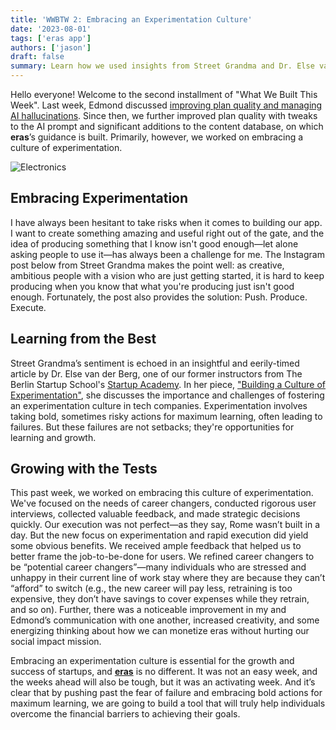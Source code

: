 ```yaml
---
title: 'WWBTW 2: Embracing an Experimentation Culture'
date: '2023-08-01'
tags: ['eras app']
authors: ['jason']
draft: false
summary: Learn how we used insights from Street Grandma and Dr. Else van der Berg to embrace a culture of experimentation, overcome challenges, and progress eras.
---
```


Hello everyone! Welcome to the second installment of "What We Built This Week". Last week, Edmond discussed [improving plan quality and managing AI hallucinations](http://eras.fyi/blog/wwbtw-plan-quality). Since then, we further improved plan quality with tweaks to the AI prompt and significant additions to the content database, on which <b>eras</b>’s guidance is built. Primarily, however, we worked on embracing a culture of experimentation.

![Electronics](/static/images/electronics.webp)

## Embracing Experimentation

I have always been hesitant to take risks when it comes to building our app. I want to create something amazing and useful right out of the gate, and the idea of producing something that I know isn't good enough—let alone asking people to use it—has always been a challenge for me. The Instagram post below from Street Grandma makes the point well: as creative, ambitious people with a vision who are just getting started, it is hard to keep producing when you know that what you're producing just isn't good enough. Fortunately, the post also provides the solution: Push. Produce. Execute.

## Learning from the Best

Street Grandma’s sentiment is echoed in an insightful and eerily-timed article by Dr. Else van der Berg, one of our former instructors from The Berlin Startup School's [Startup Academy](https://www.berlinstartupschool.com/academy). In her piece, ["Building a Culture of Experimentation"](https://elsevanderberg.substack.com/p/building-a-culture-of-experimentation), she discusses the importance and challenges of fostering an experimentation culture in tech companies. Experimentation involves taking bold, sometimes risky actions for maximum learning, often leading to failures. But these failures are not setbacks; they're opportunities for learning and growth.

## Growing with the Tests

This past week, we worked on embracing this culture of experimentation. We've focused on the needs of career changers, conducted rigorous user interviews, collected valuable feedback, and made strategic decisions quickly. Our execution was not perfect—as they say, Rome wasn’t built in a day. But the new focus on experimentation and rapid execution did yield some obvious benefits. We received ample feedback that helped us to better frame the job-to-be-done for users. We refined career changers to be “potential career changers”—many individuals who are stressed and unhappy in their current line of work stay where they are because they can’t “afford” to switch (e.g., the new career will pay less, retraining is too expensive, they don’t have savings to cover expenses while they retrain, and so on). Further, there was a noticeable improvement in my and Edmond’s communication with one another, increased creativity, and some energizing thinking about how we can monetize eras without hurting our social impact mission.

Embracing an experimentation culture is essential for the growth and success of startups, and <b>[eras](https://eras.fyi)</b> is no different. It was not an easy week, and the weeks ahead will also be tough, but it was an activating week. And it’s clear that by pushing past the fear of failure and embracing bold actions for maximum learning, we are going to build a tool that will truly help individuals overcome the financial barriers to achieving their goals.
